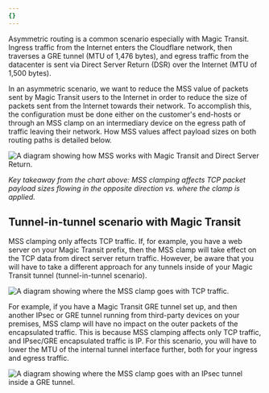 ```yaml
---
{}
---
```


Asymmetric routing is a common scenario especially with Magic Transit. Ingress traffic from the Internet enters the Cloudflare network, then traverses a GRE tunnel (MTU of 1,476 bytes), and egress traffic from the datacenter is sent via Direct Server Return (DSR) over the Internet (MTU of 1,500 bytes).

In an asymmetric scenario, we want to reduce the MSS value of packets sent by Magic Transit users to the Internet in order to reduce the size of packets sent from the Internet towards their network. To accomplish this, the configuration must be done either on the customer's end-hosts or through an MSS clamp on an intermediary device on the egress path of traffic leaving their network. How MSS values affect payload sizes on both routing paths is detailed below.

![A diagram showing how MSS works with Magic Transit and Direct Server Return.](~/assets/images/magic-transit/mtu-mss/dsr.png)

_Key takeaway from the chart above: MSS clamping affects TCP packet payload sizes flowing in the opposite direction vs. where the clamp is applied._

## Tunnel-in-tunnel scenario with Magic Transit

MSS clamping only affects TCP traffic. If, for example, you have a web server on your Magic Transit prefix, then the MSS clamp will take effect on the TCP data from direct server return traffic. However, be aware that you will have to take a different approach for any tunnels inside of your Magic Transit tunnel (tunnel-in-tunnel scenario).

![A diagram showing where the MSS clamp goes with TCP traffic.](~/assets/images/magic-transit/mtu-mss/tcp-mss.png)

For example, if you have a Magic Transit GRE tunnel set up, and then another IPsec or GRE tunnel running from third-party devices on your premises, MSS clamp will have no impact on the outer packets of the encapsulated traffic. This is because MSS clamping affects only TCP traffic, and IPsec/GRE encapsulated traffic is IP. For this scenario, you will have to lower the MTU of the internal tunnel interface further, both for your ingress and egress traffic.

![A diagram showing where the MSS clamp goes with an IPsec tunnel inside a GRE tunnel.](~/assets/images/magic-transit/mtu-mss/ipsec-mss.png)
